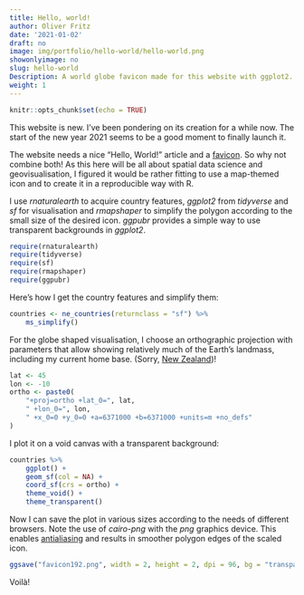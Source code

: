 ```yaml
---
title: Hello, world!
author: Oliver Fritz
date: '2021-01-02'
draft: no
image: img/portfolio/hello-world/hello-world.png
showonlyimage: no
slug: hello-world
Description: A world globe favicon made for this website with ggplot2.
weight: 1
---
```


```r
knitr::opts_chunk$set(echo = TRUE)
```

This website is new. I've been pondering on its creation for a while now. The start of the new year 2021 seems to be a good moment to finally launch it.

The website needs a nice "Hello, World!" article and a [favicon](https://en.wikipedia.org/wiki/Favicon){target="_blank"}. So why not combine both! As this here will be all about spatial data science and geovisualisation, I figured it would be rather fitting to use a map-themed icon and to create it in a reproducible way with R.

I use *rnaturalearth* to acquire country features, *ggplot2* from *tidyverse* and *sf* for visualisation and *rmapshaper* to simplify the polygon according to the small size of the desired icon. *ggpubr* provides a simple way to use transparent backgrounds in *ggplot2*.

```r
require(rnaturalearth)
require(tidyverse)
require(sf)
require(rmapshaper)
require(ggpubr)
```

Here's how I get the country features and simplify them:

```r
countries <- ne_countries(returnclass = "sf") %>%
    ms_simplify()
```

For the globe shaped visualisation, I choose an orthographic projection with parameters that allow showing relatively much of the Earth's landmass, including my current home base. (Sorry, [New Zealand](https://www.reddit.com/r/MapsWithoutNZ/){target="_blank"})!

```r
lat <- 45
lon <- -10
ortho <- paste0(
    "+proj=ortho +lat_0=", lat, 
    " +lon_0=", lon, 
    " +x_0=0 +y_0=0 +a=6371000 +b=6371000 +units=m +no_defs"
)
```

I plot it on a void canvas with a transparent background:

```r
countries %>%
    ggplot() + 
    geom_sf(col = NA) + 
    coord_sf(crs = ortho) + 
    theme_void() + 
    theme_transparent()
```

Now I can save the plot in various sizes according to the needs of different browsers. Note the use of *cairo-png* with the *png* graphics device. This enables [antialiasing](https://en.wikipedia.org/wiki/Spatial_anti-aliasing){target="_blank"} and results in smoother polygon edges of the scaled icon. 

```r
ggsave("favicon192.png", width = 2, height = 2, dpi = 96, bg = "transparent", type = "cairo-png")
```

Voilà!
